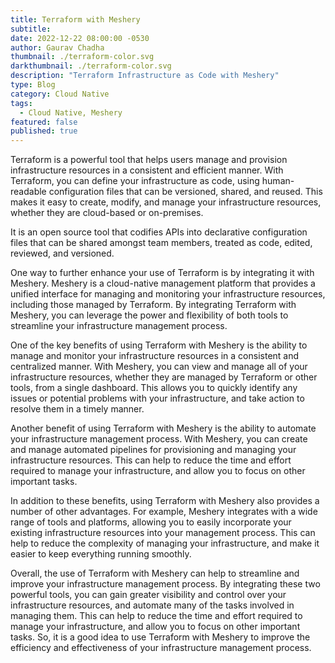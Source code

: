 ```yaml
---
title: Terraform with Meshery
subtitle: 
date: 2022-12-22 08:00:00 -0530
author: Gaurav Chadha
thumbnail: ./terraform-color.svg
darkthumbnail: ./terraform-color.svg
description: "Terraform Infrastructure as Code with Meshery"
type: Blog
category: Cloud Native
tags:
  - Cloud Native, Meshery
featured: false
published: true
---
```



<BlogWrapper>
<p>
    Terraform is a powerful tool that helps users manage and provision infrastructure resources in a consistent and efficient manner. With Terraform, you can define your infrastructure as code, using human-readable configuration files that can be versioned, shared, and reused. This makes it easy to create, modify, and manage your infrastructure resources, whether they are cloud-based or on-premises.
</p>
<div class="intro">
  <p>
     It is an open source tool that codifies APIs into declarative configuration files that can be shared amongst team members, treated as code, edited, reviewed, and versioned.
  </p>
</div>

<p>
    One way to further enhance your use of Terraform is by integrating it with Meshery. Meshery is a cloud-native management platform that provides a unified interface for managing and monitoring your infrastructure resources, including those managed by Terraform. By integrating Terraform with Meshery, you can leverage the power and flexibility of both tools to streamline your infrastructure management process.
</p>    

<p>
    One of the key benefits of using Terraform with Meshery is the ability to manage and monitor your infrastructure resources in a consistent and centralized manner. With Meshery, you can view and manage all of your infrastructure resources, whether they are managed by Terraform or other tools, from a single dashboard. This allows you to quickly identify any issues or potential problems with your infrastructure, and take action to resolve them in a timely manner.
</p>

<p>
    Another benefit of using Terraform with Meshery is the ability to automate your infrastructure management process. With Meshery, you can create and manage automated pipelines for provisioning and managing your infrastructure resources. This can help to reduce the time and effort required to manage your infrastructure, and allow you to focus on other important tasks.
</p>

<p>
   In addition to these benefits, using Terraform with Meshery also provides a number of other advantages. For example, Meshery integrates with a wide range of tools and platforms, allowing you to easily incorporate your existing infrastructure resources into your management process. This can help to reduce the complexity of managing your infrastructure, and make it easier to keep everything running smoothly. 
</p>

<p>
Overall, the use of Terraform with Meshery can help to streamline and improve your infrastructure management process. By integrating these two powerful tools, you can gain greater visibility and control over your infrastructure resources, and automate many of the tasks involved in managing them. This can help to reduce the time and effort required to manage your infrastructure, and allow you to focus on other important tasks. So, it is a good idea to use Terraform with Meshery to improve the efficiency and effectiveness of your infrastructure management process.
</p>

</BlogWrapper>
